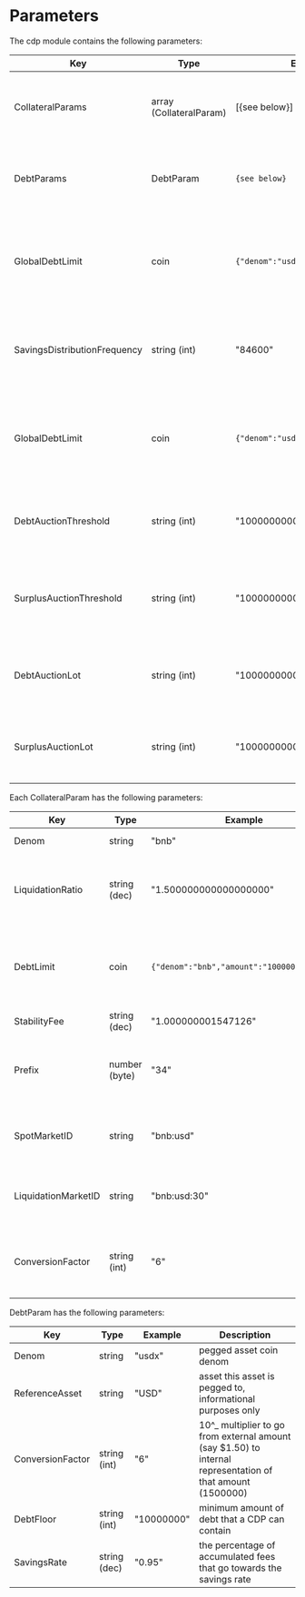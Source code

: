 
# Parameters

The cdp module contains the following parameters:

| Key                          | Type                    | Example                            | Description                                                      |
| ---------------------------- | ----------------------- | ---------------------------------- | ---------------------------------------------------------------- |
| CollateralParams             | array (CollateralParam) | [{see below}]                      | array of params for each enabled collateral type                 |
| DebtParams                   | DebtParam               | `{see below}`                      | array of params for each enabled pegged asset                    |
| GlobalDebtLimit              | coin                    | `{"denom":"usdx","amount":"1000"}` | maximum pegged assets that can be minted across the whole system |
| SavingsDistributionFrequency | string (int)            | "84600"                            | number of seconds between distribution of the savings rate       |
| GlobalDebtLimit              | coin                    | `{"denom":"usdx","amount":"1000"}` | maximum pegged assets that can be minted across the whole system |
| DebtAuctionThreshold         | string (int)            | "100000000000"                     | amount of system debt before a debt auction is triggered         |
| SurplusAuctionThreshold      | string (int)            | "100000000000"                     | amount of system surplus before a surplus auction is triggered   |
| DebtAuctionLot               | string (int)            | "10000000000"                      | amount of debt that each debt auction will attempt to recoup     |
| SurplusAuctionLot            | string (int)            | "10000000000"                      | amount of surplus that will be sold at each surplus auction      |

Each CollateralParam has the following parameters:

| Key                 | Type          | Example                                    | Description                                                                    |
| ------------------- | ------------- | ------------------------------------------ | ------------------------------------------------------------------------------ |
| Denom               | string        | "bnb"                                      | collateral coin denom                                                          |
| LiquidationRatio    | string (dec)  | "1.500000000000000000"                     | the ratio under which a cdp with this collateral type will be liquidated       |
| DebtLimit           | coin          | `{"denom":"bnb","amount":"1000000000000"}` | maximum pegged asset that can be minted backed by this collateral type         |
| StabilityFee        | string (dec)  | "1.000000001547126"                        | per second fee                                                                 |
| Prefix              | number (byte) | "34"                                       | identifier used in store keys - **must** be unique across collateral types     |
| SpotMarketID        | string        | "bnb:usd"                                  | price feed identifier for the spot price of this collateral type               |
| LiquidationMarketID | string        | "bnb:usd:30"                               | price feed identifier for the liquidation price of this collateral type        |
| ConversionFactor    | string (int)  | "6"                                        | 10^\_ multiplier for external (BTC1.50) to internal (150000000) representation |

DebtParam has the following parameters:

| Key              | Type         | Example    | Description                                                                                                 |
| ---------------- | ------------ | ---------- | ----------------------------------------------------------------------------------------------------------- |
| Denom            | string       | "usdx"     | pegged asset coin denom                                                                                     |
| ReferenceAsset   | string       | "USD"      | asset this asset is pegged to, informational purposes only                                                  |
| ConversionFactor | string (int) | "6"        | 10^\_ multiplier to go from external amount (say $1.50) to internal representation of that amount (1500000) |
| DebtFloor        | string (int) | "10000000" | minimum amount of debt that a CDP can contain                                                               |
| SavingsRate      | string (dec) | "0.95"     | the percentage of accumulated fees that go towards the savings rate                                         |


>
